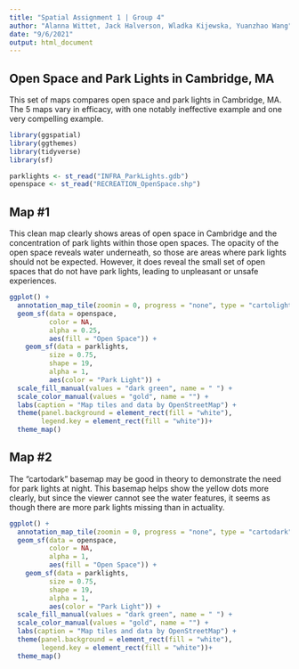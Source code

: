 ```yaml
---
title: "Spatial Assignment 1 | Group 4"
author: "Alanna Wittet, Jack Halverson, Wladka Kijewska, Yuanzhao Wang"
date: "9/6/2021"
output: html_document
---
```


## Open Space and Park Lights in Cambridge, MA

This set of maps compares open space and park lights in Cambridge, MA. The 5 maps vary in efficacy, with one notably ineffective example and one very compelling example.

```r
library(ggspatial)
library(ggthemes)
library(tidyverse)
library(sf)
```

```r
parklights <- st_read("INFRA_ParkLights.gdb")
openspace <- st_read("RECREATION_OpenSpace.shp")
```

## Map #1
This clean map clearly shows areas of open space in Cambridge and the concentration of park lights within those open spaces. The opacity of the open space reveals water underneath, so those are areas where park lights should not be expected. However, it does reveal the small set of open spaces that do not have park lights, leading to unpleasant or unsafe experiences.


```r
ggplot() +
  annotation_map_tile(zoomin = 0, progress = "none", type = "cartolight") +
  geom_sf(data = openspace,
          color = NA,
          alpha = 0.25,
          aes(fill = "Open Space")) +
    geom_sf(data = parklights,
          size = 0.75,      
          shape = 19,
          alpha = 1,
          aes(color = "Park Light")) +
  scale_fill_manual(values = "dark green", name = " ") +
  scale_color_manual(values = "gold", name = "") +
  labs(caption = "Map tiles and data by OpenStreetMap") +
  theme(panel.background = element_rect(fill = "white"),
        legend.key = element_rect(fill = "white"))+
  theme_map() 

```

## Map #2
The "cartodark" basemap may be good in theory to demonstrate the need for park lights at night. This basemap helps show the yellow dots more clearly, but since the viewer cannot see the water features, it seems as though there are more park lights missing than in actuality.


```R
ggplot() +
  annotation_map_tile(zoomin = 0, progress = "none", type = "cartodark") +
  geom_sf(data = openspace,
          color = NA,
          alpha = 1,
          aes(fill = "Open Space")) +
    geom_sf(data = parklights,
          size = 0.75,      
          shape = 19,
          alpha = 1,
          aes(color = "Park Light")) +
  scale_fill_manual(values = "dark green", name = " ") +
  scale_color_manual(values = "gold", name = "") +
  labs(caption = "Map tiles and data by OpenStreetMap") +
  theme(panel.background = element_rect(fill = "white"),
        legend.key = element_rect(fill = "white"))+
  theme_map() 
```